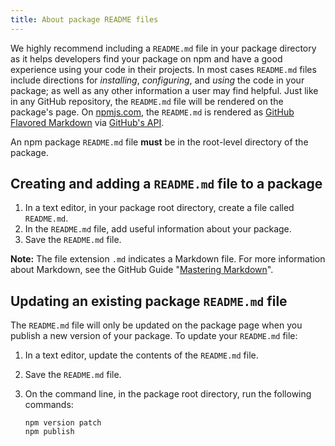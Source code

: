 ```yaml
---
title: About package README files
---
```


We highly recommend including a `README.md` file in your package directory as it helps developers find your package on npm and have a good experience using your code in their projects. In most cases `README.md` files include directions for _installing_, _configuring_, and _using_ the code in your package; as well as any other information a user may find helpful. Just like in any GitHub repository, the `README.md` file will be rendered on the package's page. On [npmjs.com](https://www.npmjs.com/), the `README.md` is rendered as [GitHub Flavored Markdown](https://github.github.com/gfm/) via [GitHub's API](https://docs.github.com/en/rest/markdown/markdown).

An npm package `README.md` file **must** be in the root-level directory of the package.

## Creating and adding a `README.md` file to a package

1. In a text editor, in your package root directory, create a file called `README.md`.
2. In the `README.md` file, add useful information about your package.
3. Save the `README.md` file.

<Note>

**Note:** The file extension `.md` indicates a Markdown file. For more information about Markdown, see the GitHub Guide "[Mastering Markdown](https://guides.github.com/features/mastering-markdown/#what)".

</Note>

## Updating an existing package `README.md` file

The `README.md` file will only be updated on the package page when you publish a new version of your package. To update your `README.md` file:

1. In a text editor, update the contents of the `README.md` file.

2. Save the `README.md` file.

3. On the command line, in the package root directory, run the following commands:

   ```
   npm version patch
   npm publish
   ```

[markdown-link]: https://guides.github.com/features/mastering-markdown/#what
